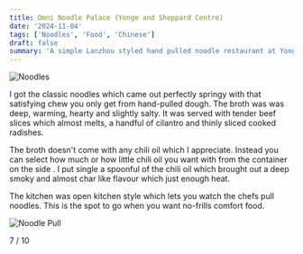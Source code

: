 ```yaml
---
title: Omni Noodle Palace (Yonge and Sheppard Centre)
date: '2024-11-04'
tags: ['Noodles', 'Food', 'Chinese']
draft: false
summary: 'A simple Lanzhou styled hand pulled noodle restaurant at Yonge and Sheppard'
---
```


![Noodles](https://ajpeng-ca-public.s3.us-east-2.amazonaws.com/IMG_7429.jpg)

I got the classic noodles which came out perfectly springy with that satisfying chew you only get from hand-pulled dough. The broth was was deep, warming, hearty and slightly salty. It was served with tender beef slices which almost melts, a handful of cilantro and thinly sliced cooked radishes.

The broth doesn't come with any chili oil which I appreciate. Instead you can select how much or how little chili oil you want with from the container on the side . I put single a spoonful of the chili oil which brought out a deep smoky and almost char like flavour which just enough heat.

The kitchen was open kitchen style which lets you watch the chefs pull noodles. This is the spot to go when you want no-frills comfort food.

![Noodle Pull](https://ajpeng-ca-public.s3.us-east-2.amazonaws.com/IMG_7430.jpg)

7 / 10
